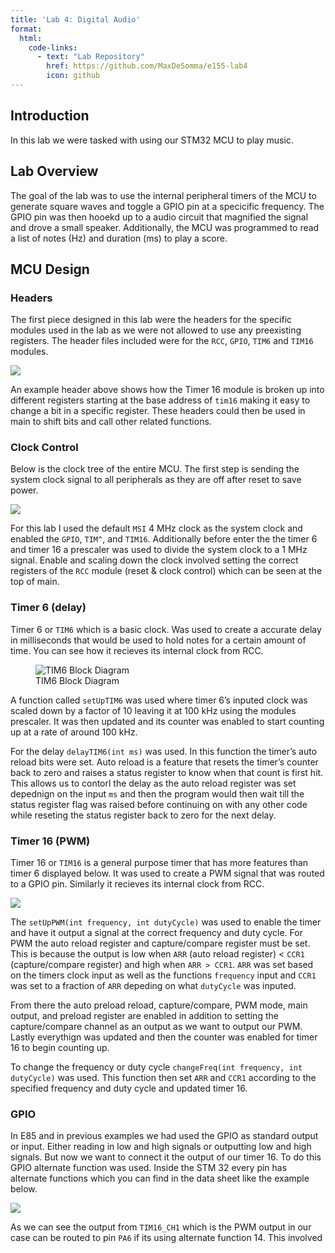 ```yaml
---
title: 'Lab 4: Digital Audio'
format:
  html: 
    code-links:
      - text: "Lab Repository"
        href: https://github.com/MaxDeSomma/e155-lab4
        icon: github
---
```


## Introduction
In this lab we were tasked with using our STM32 MCU to play music. 

## Lab Overview
The goal of the lab was to use the internal peripheral timers of the MCU to generate square waves and toggle a GPIO pin at a specicific frequency. The GPIO pin was then hooekd up to a audio circuit that magnified the signal and drove a small speaker. Additionally, the MCU was programmed to read a list of notes (Hz) and duration (ms) to play a score. 

## MCU Design
### Headers
The first piece designed in this lab were the headers for the specific modules used in the lab as we were not allowed to use any preexisting registers. The header files included were for the `RCC`, `GPIO`, `TIM6` and `TIM16` modules. 

![](images/headerFile.png)

An example header above shows how the Timer 16 module is broken up into different registers starting at the base address of `tim16` making it easy to change a bit in a specific register. These headers could then be used in main to shift bits and call other related functions. 

### Clock Control
Below is the clock tree of the entire MCU. The first step is sending the system clock signal to all peripherals as they are off after reset to save power.

![](images/clockTree.png)

 For this lab I used the default `MSI` 4 MHz clock as the system clock and enabled the `GPIO`, `TIM^`, and `TIM16`. Additionally before enter the the timer 6 and timer 16 a prescaler was used to divide the system clock to a 1 MHz signal. Enable and scaling down the clock involved setting the correct registers of the `RCC` module (reset & clock control) which can be seen at the top of main.

### Timer 6 (delay)
Timer 6 or `TIM6` which is a basic clock. Was used to create a accurate delay in milliseconds that would be used to hold notes for a certain amount of time. You can see how it recieves its internal clock from RCC. 

![TIM6 Block Diagram](images/timer6BlockDiagram.png)

A function called `setUpTIM6` was used where timer 6's inputed clock was scaled down by a factor of 10 leaving it at 100 kHz using the modules prescaler. It was then updated and its counter was enabled to start counting up at a rate of around 100 kHz. 

For the delay `delayTIM6(int ms)` was used. In this function the timer's auto reload bits were set. Auto reload is a feature that resets the timer's counter back to zero and raises a status register to know when that count is first hit. This allows us to contorl the delay as the auto reload register was set depednign on the input `ms` and then the program would then wait till the status register flag was raised before continuing on with any other code while reseting the status register back to zero for the next delay.

### Timer 16 (PWM)
Timer 16 or `TIM16` is a general purpose timer that has more features than timer 6 displayed below. It was used to create a PWM signal that was routed to a GPIO pin. Similarly it recieves its internal clock from RCC. 

![](images/timer16BlockDiagram.png)

The `setUpPWM(int frequency, int dutyCycle)` was used to enable the timer and have it output a signal at the correct frequency and duty cycle. For PWM the auto reload register and  capture/compare register must be set. This is because the output is low when `ARR` (auto reload register) < `CCR1` (capture/compare register) and high when `ARR > CCR1`. `ARR` was set based on the timers clock input as well as the functions `frequency` input and `CCR1` was set to a fraction of `ARR` depeding on what `dutyCycle` was inputed. 

From there the auto preload reload, capture/compare, PWM mode, main output, and preload register are enabled in addition to setting the capture/compare channel as an output as we want to output our PWM. Lastly everythign was updated and then the counter was enabled for timer 16 to begin counting up. 

To change the frequency or duty cycle `changeFreq(int frequency, int dutyCycle)` was used. This function then set `ARR` and `CCR1` according to the specified frequency and duty cycle and updated timer 16. 

### GPIO
In E85 and in previous examples we had used the GPIO as standard output or input. Either reading in low and high signals or outputting low and high signals. But now we want to connect it the output of our timer 16. To do this GPIO alternate function was used. Inside the STM 32 every pin has alternate functions which you can find in the data sheet like the example below. 

![](images/alternateFunctions.png)

As we can see the output from `TIM16_CH1` which is the PWM output in our case can be routed to pin `PA6` if its using alternate function 14. This involved
